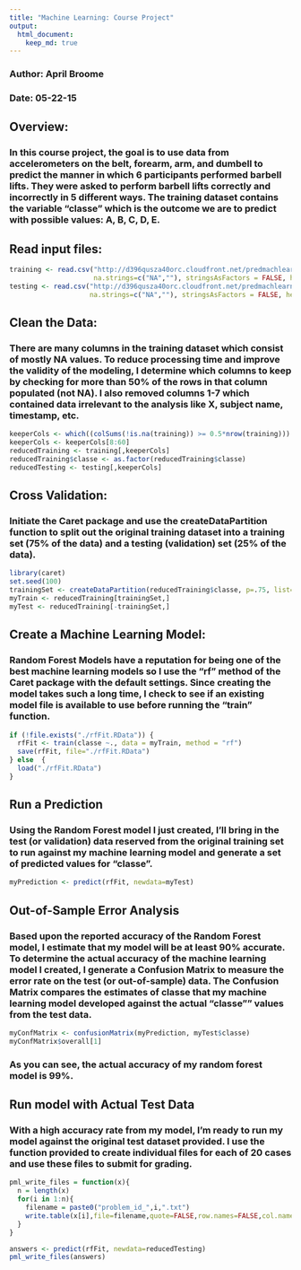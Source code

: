 ```yaml
---
title: "Machine Learning: Course Project"
output: 
  html_document:
    keep_md: true
---  
```

### Author:  April Broome
### Date: 05-22-15  
## Overview:  
###  In this course project, the goal is to use data from accelerometers on the belt, forearm, arm, and dumbell to predict the manner in which 6 participants performed barbell lifts. They were asked to perform barbell lifts correctly and incorrectly in 5 different ways. The training dataset contains the variable "classe" which is the outcome we are to predict with possible values: A, B, C, D, E.

## Read input files:
```r
training <- read.csv("http://d396qusza40orc.cloudfront.net/predmachlearn/pml-training.csv",
                     na.strings=c("NA",""), stringsAsFactors = FALSE, header=TRUE)
testing <- read.csv("http://d396qusza40orc.cloudfront.net/predmachlearn/pml-testing.csv",
                    na.strings=c("NA",""), stringsAsFactors = FALSE, header=TRUE)
```
## Clean the Data:  
### There are many columns in the training dataset which consist of mostly NA values.  To reduce processing time and improve the validity of the modeling, I determine which columns to keep by checking for more than 50% of the rows in that column populated (not NA).  I also removed columns 1-7 which contained data irrelevant to the analysis like X, subject name, timestamp, etc.
```r
keeperCols <- which((colSums(!is.na(training)) >= 0.5*nrow(training)))
keeperCols <- keeperCols[8:60]
reducedTraining <- training[,keeperCols]
reducedTraining$classe <- as.factor(reducedTraining$classe)
reducedTesting <- testing[,keeperCols]
```

## Cross Validation:
### Initiate the Caret package and use the createDataPartition function to split out the original training dataset into a training set (75% of the data) and a testing (validation) set (25% of the data).  
```r
library(caret)
set.seed(100)
trainingSet <- createDataPartition(reducedTraining$classe, p=.75, list=F)
myTrain <- reducedTraining[trainingSet,]
myTest <- reducedTraining[-trainingSet,]
```

## Create a Machine Learning Model: 
### Random Forest Models have a reputation for being one of the best machine learning models so I use the "rf" method of the Caret package with the default settings.  Since creating the model takes such a long time, I check to see if an existing model file is available to use before running the "train" function.  
```r
if (!file.exists("./rfFit.RData")) {
  rfFit <- train(classe ~., data = myTrain, method = "rf")
  save(rfFit, file="./rfFit.RData")
} else  {
  load("./rfFit.RData")
}
```

## Run a Prediction
### Using the Random Forest model I just created, I'll bring in the test (or validation) data reserved from the original training set to run against my machine learning model and generate a set of predicted values for "classe".
```r
myPrediction <- predict(rfFit, newdata=myTest)
```

## Out-of-Sample Error Analysis
### Based upon the reported accuracy of the Random Forest model, I estimate that my model will be at least 90% accurate.  To determine the actual accuracy of the machine learning model I created, I generate a Confusion Matrix to measure the error rate on the test (or out-of-sample) data.  The Confusion Matrix compares the estimates of classe that my machine learning model developed against the actual "classe"" values from the test data.
```r
myConfMatrix <- confusionMatrix(myPrediction, myTest$classe)
myConfMatrix$overall[1]
```
### As you can see, the actual accuracy of my random forest model is 99%.

## Run model with Actual Test Data
### With a high accuracy rate from my model, I'm ready to run my model against the original test dataset provided.  I use the function provided to create individual files for each of 20 cases and use these files to submit for grading.
```r
pml_write_files = function(x){
  n = length(x)
  for(i in 1:n){
    filename = paste0("problem_id_",i,".txt")
    write.table(x[i],file=filename,quote=FALSE,row.names=FALSE,col.names=FALSE)
  }
}

answers <- predict(rfFit, newdata=reducedTesting)
pml_write_files(answers)
```